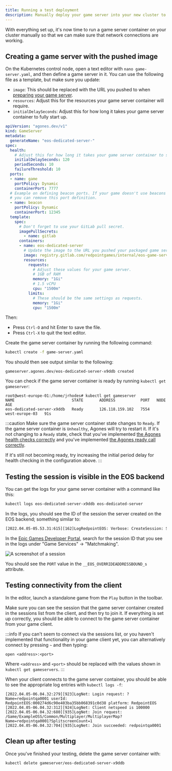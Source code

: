```yaml
---
title: Running a test deployment
description: Manually deploy your game server into your new cluster to make sure everything is working.
---
```


With everything set up, it's now time to run a game server container on your cluster manually so that we can make sure that network connections are working.

## Creating a game server with the pushed image

On the Kubernetes control node, open a text editor with `nano game-server.yaml`, and then define a game server in it. You can use the following file as a template, but make sure you update:

- `image`: This should be replaced with the URL you pushed to when [preparing your game server](/dedis/preparing_your_game_server.mdx#pushing-the-packaged-game-server-to-gitlab).
- `resources`: Adjust this for the resources your game server container will require.
- `initialDelaySeconds`: Adjust this for how long it takes your game server container to fully start up.

```yaml
apiVersion: "agones.dev/v1"
kind: GameServer
metadata:
  generateName: "eos-dedicated-server-"
spec:
  health:
    # Adjust this for how long it takes your game server container to start serving traffic.
    initialDelaySeconds: 120
    periodSeconds: 10
    failureThreshold: 10
  ports:
  - name: game
    portPolicy: Dynamic
    containerPort: 7777
  # Example on defining beacon ports. If your game doesn't use beacons
  # you can remove this port definition.
  - name: beacon
    portPolicy: Dynamic
    containerPort: 12345
  template:
    spec:
      # Don't forget to use your GitLab pull secret.
      imagePullSecrets:
        - name: gitlab
      containers:
      - name: eos-dedicated-server
        # Update the image to the URL you pushed your packaged game server to.
        image: registry.gitlab.com/redpointgames/internal/eos-game-server:latest
        resources:
          requests:
            # Adjust these values for your game server.
            # 1GB of RAM
            memory: "1Gi"
            # 1.5 vCPU
            cpu: "1500m"
          limits:
            # These should be the same settings as requests.
            memory: "1Gi"
            cpu: "1500m"
```

Then:

- Press `Ctrl-O` and hit Enter to save the file.
- Press `Ctrl-X` to quit the text editor.

Create the game server container by running the following command:

```bash
kubectl create -f game-server.yaml
```

You should then see output similar to the following:

```
gameserver.agones.dev/eos-dedicated-server-x9ddb created
```

You can check if the game server container is ready by running `kubectl get gameserver`:

```
root@west-europe-01:/home/jrhodes# kubectl get gameserver
NAME                         STATE       ADDRESS           PORT   NODE             AGE
eos-dedicated-server-x9ddb   Ready       126.118.159.102   7554   west-europe-03   91s
```

:::caution
Make sure the game server container state changes to `Ready`. If the game server container is `Unhealthy`, Agones will try to restart it. If it's not changing to a `Ready` state, check that you've implemented [the Agones health checks correctly](/dedis/preparing_your_game_server.mdx#implementing-agones-health-checks) and you've implemented [the Agones ready call correctly](/dedis/preparing_your_game_server.mdx#marking-the-game-server-container-as-ready).

If it's still not becoming ready, try increasing the initial period delay for health checking in the configuration above.
:::

## Testing the session is visible in the EOS backend

You can get the logs for your game server container with a command like this:

```bash
kubectl logs eos-dedicated-server-x9ddb eos-dedicated-server
```

In the logs, you should see the ID of the session the server created on the EOS backend; something similar to:

```bash
[2022.04.05-05.53.31:615][162]LogRedpointEOS: Verbose: CreateSession: Successfully created session 'MyLocalSessionName' with ID '40d67d8233814f0680209f0fd5649feb'
```

In the [Epic Games Developer Portal](https://dev.epicgames.com/portal), search for the session ID that you see in the logs under "Game Services" -> "Matchmaking".

![A screenshot of a session](./testing_deployment/session_entry.png)

You should see the `PORT` value in the `__EOS_OVERRIDEADDRESSBOUND_s` attribute.

## Testing connectivity from the client

In the editor, launch a standalone game from the `Play` button in the toolbar.

Make sure you can see the session that the game server container created in the sessions list from the client, and then try to join it. If everything is set up correctly, you should be able to connect to the game server container from your game client.

:::info
If you can't seem to connect via the sessions list, or you haven't implemented that functionality in your game client yet, you can alternatively connect by pressing `~` and then typing:

```
open <address>:<port>
```

Where `<address>` and `<port>` should be replaced with the values shown in `kubectl get gameservers`.
:::

When your client connects to the game server container, you should be able to see the appropriate log entries with `kubectl logs -f`:

```
[2022.04.05-06.04.32:279][923]LogNet: Login request: ?Name=redpointqa0001 userId: RedpointEOS:000274d6c90e403ba35bb068391c0d38 platform: RedpointEOS
[2022.04.05-06.04.32:312][924]LogNet: Client netspeed is 100000
[2022.04.05-06.04.32:680][935]LogNet: Join request: /Game/ExampleOSS/Common/Multiplayer/MultiplayerMap?Name=redpointqa0001?SplitscreenCount=1
[2022.04.05-06.04.32:704][935]LogNet: Join succeeded: redpointqa0001
```

## Clean up after testing

Once you've finished your testing, delete the game server container with:

```bash
kubectl delete gameserver/eos-dedicated-server-x9ddb
```